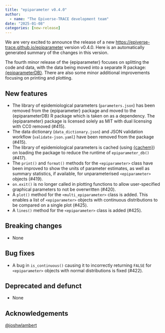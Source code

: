 ```yaml
---
title: "epiparameter v0.4.0"
author:
  - name: "The Epiverse-TRACE development team"
date: "2025-01-08"
categories: [new-release]
---
```


We are very excited to announce the release of a new [https://epiverse-trace.github.io/epiparameter](epiparameter) version v0.4.0.
Here is an automatically generated summary of the changes in this version.

The fourth minor release of the {epiparameter} focuses on splitting the code and data, with the data being moved into a separate R package: [{epiparameterDB}](https://CRAN.R-project.org/package=epiparameterDB). There are also some minor additional improvements focusing on printing and plotting.

## New features

* The library of epidemiological parameters (`parameters.json`) has been removed from the {epiparameter} package and moved to the {epiparameterDB} R package which is taken on as a dependency. The {epiparameter} package is licensed solely as MIT with dual licensing with CC0 removed (#415). 
* The data dictionary (`data_dictionary.json`) and JSON validation workflow (`validate-json.yaml`) have been removed from the package (#415).
* The library of epidemiological parameters is cached (using [{cachem}](https://CRAN.R-project.org/package=cachem)) on loading the package to reduce the runtime of `epiparameter_db()` (#417).
* The `print()` and `format()` methods for the `<epiparameter>` class have been improved to show the units of parameter estimates, as well as summary statistics, if available, for unparameterised `<epiparameter>` objects (#419).
* `on.exit()` is no longer called in plotting functions to allow user-specified graphical parameters to not be overwritten (#420).
* A `plot()` method for the `<multi_epiparameter>` class is added. This enables a list of `<epiparameter>` objects with continuous distributions to be compared on a single plot (#425).
* A `lines()` method for the `<epiparameter>` class is added (#425).

## Breaking changes

* None

## Bug fixes

* A bug in `is_continuous()` causing it to incorrectly returning `FALSE` for `<epiparameter>` objects with normal distributions is fixed (#422).

## Deprecated and defunct

* None


## Acknowledgements

[&#x0040;joshwlambert](https://github.com/joshwlambert)
